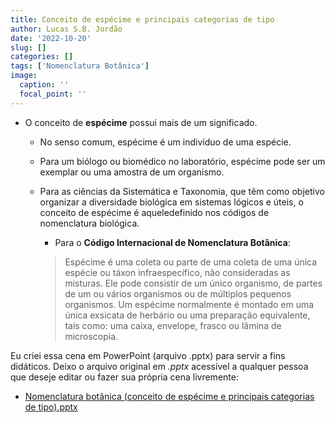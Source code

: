 ```yaml
---
title: Conceito de espécime e principais categorias de tipo
author: Lucas S.B. Jordão
date: '2022-10-20'
slug: []
categories: []
tags: ['Nomenclatura Botânica']
image:
  caption: ''
  focal_point: ''
---
```


- O conceito de **espécime** possui mais de um significado.

  - No senso comum, espécime é um indivíduo de uma espécie.
  
  - Para um biólogo ou biomédico no laboratório, espécime pode ser um exemplar ou uma amostra de um organismo.
  
  - Para as ciências da Sistemática e Taxonomia, que têm como objetivo organizar a diversidade biológica em sistemas lógicos e úteis, o conceito de espécime é aqueledefinido nos códigos de nomenclatura biológica.
  
    - Para o **Código Internacional de Nomenclatura Botânica**:
    
    > Espécime é uma coleta ou parte de uma coleta de uma única espécie ou táxon infraespecífico, não consideradas as misturas. Ele pode consistir de um único organismo, de partes de um ou vários organismos ou de múltiplos pequenos organismos. Um espécime normalmente é montado em uma única exsicata de herbário ou uma preparação equivalente, tais como: uma caixa, envelope, frasco ou lâmina de microscopia.

Eu criei essa cena em PowerPoint (arquivo .pptx) para servir a fins didáticos. Deixo o arquivo original em *.pptx* acessível a qualquer pessoa que deseje editar ou fazer sua própria cena livremente:

- [Nomenclatura botânica (conceito de espécime e principais categorias de tipo).pptx](./static/files/Nomenclatura botânica (conceito de espécime e principais categorias de tipo).pptx)